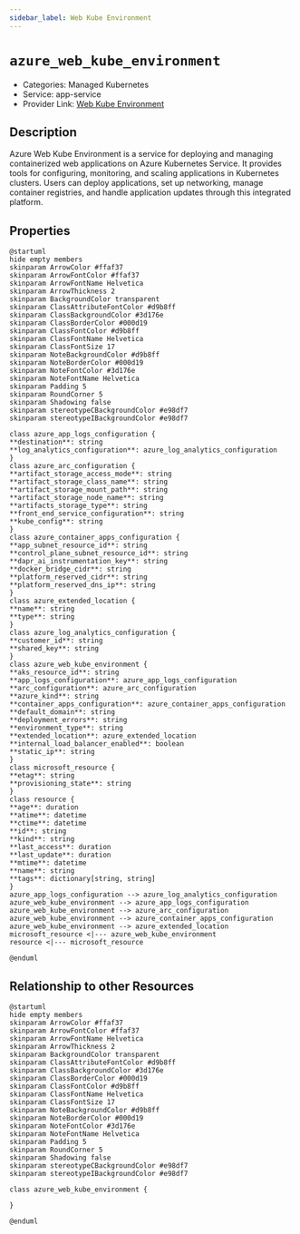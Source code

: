```yaml
---
sidebar_label: Web Kube Environment
---
```


# `azure_web_kube_environment`

- Categories: Managed Kubernetes
- Service: app-service
- Provider Link: [Web Kube Environment](https://learn.microsoft.com/en-us/azure/app-service/environment/overview)

## Description
Azure Web Kube Environment is a service for deploying and managing containerized web applications on Azure Kubernetes Service. It provides tools for configuring, monitoring, and scaling applications in Kubernetes clusters. Users can deploy applications, set up networking, manage container registries, and handle application updates through this integrated platform.

## Properties
<ZoomPanPinch>

```kroki imgType="plantuml" imgAlt="Diagram of Web Kube Environment data model"
@startuml
hide empty members
skinparam ArrowColor #ffaf37
skinparam ArrowFontColor #ffaf37
skinparam ArrowFontName Helvetica
skinparam ArrowThickness 2
skinparam BackgroundColor transparent
skinparam ClassAttributeFontColor #d9b8ff
skinparam ClassBackgroundColor #3d176e
skinparam ClassBorderColor #000d19
skinparam ClassFontColor #d9b8ff
skinparam ClassFontName Helvetica
skinparam ClassFontSize 17
skinparam NoteBackgroundColor #d9b8ff
skinparam NoteBorderColor #000d19
skinparam NoteFontColor #3d176e
skinparam NoteFontName Helvetica
skinparam Padding 5
skinparam RoundCorner 5
skinparam Shadowing false
skinparam stereotypeCBackgroundColor #e98df7
skinparam stereotypeIBackgroundColor #e98df7

class azure_app_logs_configuration {
**destination**: string
**log_analytics_configuration**: azure_log_analytics_configuration
}
class azure_arc_configuration {
**artifact_storage_access_mode**: string
**artifact_storage_class_name**: string
**artifact_storage_mount_path**: string
**artifact_storage_node_name**: string
**artifacts_storage_type**: string
**front_end_service_configuration**: string
**kube_config**: string
}
class azure_container_apps_configuration {
**app_subnet_resource_id**: string
**control_plane_subnet_resource_id**: string
**dapr_ai_instrumentation_key**: string
**docker_bridge_cidr**: string
**platform_reserved_cidr**: string
**platform_reserved_dns_ip**: string
}
class azure_extended_location {
**name**: string
**type**: string
}
class azure_log_analytics_configuration {
**customer_id**: string
**shared_key**: string
}
class azure_web_kube_environment {
**aks_resource_id**: string
**app_logs_configuration**: azure_app_logs_configuration
**arc_configuration**: azure_arc_configuration
**azure_kind**: string
**container_apps_configuration**: azure_container_apps_configuration
**default_domain**: string
**deployment_errors**: string
**environment_type**: string
**extended_location**: azure_extended_location
**internal_load_balancer_enabled**: boolean
**static_ip**: string
}
class microsoft_resource {
**etag**: string
**provisioning_state**: string
}
class resource {
**age**: duration
**atime**: datetime
**ctime**: datetime
**id**: string
**kind**: string
**last_access**: duration
**last_update**: duration
**mtime**: datetime
**name**: string
**tags**: dictionary[string, string]
}
azure_app_logs_configuration --> azure_log_analytics_configuration
azure_web_kube_environment --> azure_app_logs_configuration
azure_web_kube_environment --> azure_arc_configuration
azure_web_kube_environment --> azure_container_apps_configuration
azure_web_kube_environment --> azure_extended_location
microsoft_resource <|--- azure_web_kube_environment
resource <|--- microsoft_resource

@enduml
```

</ZoomPanPinch>


## Relationship to other Resources
<ZoomPanPinch>

```kroki imgType="plantuml" imgAlt="Diagram of Web Kube Environment resource relationships"
@startuml
hide empty members
skinparam ArrowColor #ffaf37
skinparam ArrowFontColor #ffaf37
skinparam ArrowFontName Helvetica
skinparam ArrowThickness 2
skinparam BackgroundColor transparent
skinparam ClassAttributeFontColor #d9b8ff
skinparam ClassBackgroundColor #3d176e
skinparam ClassBorderColor #000d19
skinparam ClassFontColor #d9b8ff
skinparam ClassFontName Helvetica
skinparam ClassFontSize 17
skinparam NoteBackgroundColor #d9b8ff
skinparam NoteBorderColor #000d19
skinparam NoteFontColor #3d176e
skinparam NoteFontName Helvetica
skinparam Padding 5
skinparam RoundCorner 5
skinparam Shadowing false
skinparam stereotypeCBackgroundColor #e98df7
skinparam stereotypeIBackgroundColor #e98df7

class azure_web_kube_environment {

}

@enduml
```

</ZoomPanPinch>




